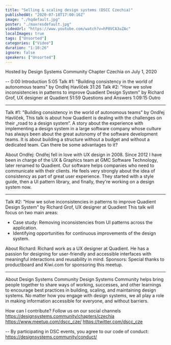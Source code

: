 ```yaml
---
title: "Selling & scaling design systems (DSCC Czechia)"
publishedAt: "2020-07-18T17:00:16Z"
image: "./hqdefault.jpg"
poster: "./maxresdefault.jpg"
videoUrl: "https://www.youtube.com/watch?v=hP8VCA3uZAc"
localImages: true
tags: ["Unsorted"]
categories: ["Video"]
duration: "1:10:26"
ignore: false
speakers: ["Unsorted"]
---
```


Hosted by Design Systems Community Chapter Czechia
on July 1, 2020

--
0:00 Introduction
5:05 Talk #1: "Building consistency in the world of autonomous teams" by Ondřej Havlíček
31:26 Talk #2: "How we solve inconsistencies in patterns to improve Quadient Design System" by Richard Grof, UX designer at Quadient
51:59 Questions and Answers
1:09:15 Outro

---

Talk #1: "Building consistency in the world of autonomous teams" by Ondřej Havlíček,
This talk is about how Quadient is dealing with the challenges on their „road to a design system“. A story about the experience with implementing a design system in a large software company whose culture has always been about the great autonomy of the software development teams. It is about building a structure without a budget and without a dedicated team. Can there be some advantages to it?

About Ondřej:
Ondřej fell in love with UX design in 2008. Since 2012 I have been in charge of the UX & Graphics team at GMC Software Technology, later renamed to Quadient. Our software helps companies who need to communicate with their clients. He feels very strongly about the idea of consistency as part of great user experience. They started with a style guide, then a UI pattern library, and finally, they're working on a design system now.

---

Talk #2: "How we solve inconsistencies in patterns to improve Quadient Design System" by Richard Grof, UX designer at Quadient
This talk will focus on two main areas:

- Case study: Removing inconsistencies from UI patterns across the application.
- Identifying opportunities for continuous improvements of the design system.

About Richard:
Richard work as a UX designer at Quadient. He has a passion for designing for user-friendly and accessible interfaces with meaningful interactions and reusability in mind.
Sponsors:
Special thanks to productboard and Kiwi.com for sponsoring this meetup.

---

About Design Systems Community
Design Systems Community helps bring people together to share ways of working, successes, and other learnings to encourage best practices in building, scaling, and maintaining design systems. No matter how you engage with design systems, we all play a role in making information accessible for everyone, and without barriers.

How can I contribute?
Follow us on our social channels
https://designsystems.community/chapters/czechia
https://www.meetup.com/dscc_cze/
https://twitter.com/dscc_cze

--
By participating in DSC events, you agree to our code of conduct: https://designsystems.community/conduct/
